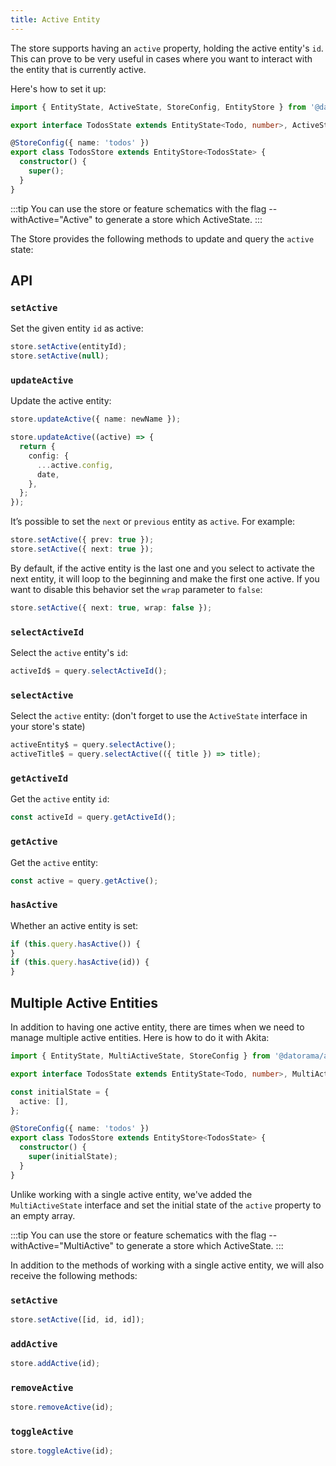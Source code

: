 ```yaml
---
title: Active Entity
---
```


The store supports having an `active` property, holding the active entity's `id`. This can prove to be very useful in cases where you want to interact with the entity that is currently active.

Here's how to set it up:

```ts {3} title="todos.store.ts"
import { EntityState, ActiveState, StoreConfig, EntityStore } from '@datorama/akita';

export interface TodosState extends EntityState<Todo, number>, ActiveState {}

@StoreConfig({ name: 'todos' })
export class TodosStore extends EntityStore<TodosState> {
  constructor() {
    super();
  }
}
```

:::tip
You can use the store or feature schematics with the flag --withActive="Active" to generate a store which ActiveState.
:::

The Store provides the following methods to update and query the `active` state:

## API

### `setActive`

Set the given entity `id` as active:

```ts
store.setActive(entityId);
store.setActive(null);
```

### `updateActive`

Update the active entity:

```ts
store.updateActive({ name: newName });

store.updateActive((active) => {
  return {
    config: {
      ...active.config,
      date,
    },
  };
});
```

It’s possible to set the `next` or `previous` entity as `active`. For example:

```ts
store.setActive({ prev: true });
store.setActive({ next: true });
```

By default, if the active entity is the last one and you select to activate the next entity, it will loop to the beginning and make the first one active. If you want to disable this behavior set the `wrap` parameter to `false`:

```ts
store.setActive({ next: true, wrap: false });
```

### `selectActiveId`

Select the `active` entity's `id`:

```ts
activeId$ = query.selectActiveId();
```

### `selectActive`

Select the `active` entity: (don't forget to use the `ActiveState` interface in your store's state)

```ts
activeEntity$ = query.selectActive();
activeTitle$ = query.selectActive(({ title }) => title);
```

### `getActiveId`

Get the `active` entity `id`:

```ts
const activeId = query.getActiveId();
```

### `getActive`

Get the `active` entity:

```ts
const active = query.getActive();
```

### `hasActive`

Whether an active entity is set:

```ts
if (this.query.hasActive()) {
}
if (this.query.hasActive(id)) {
}
```

## Multiple Active Entities

In addition to having one active entity, there are times when we need to manage multiple active entities. Here is how to do it with Akita:

```ts {3} title="todos.store.ts"
import { EntityState, MultiActiveState, StoreConfig } from '@datorama/akita';

export interface TodosState extends EntityState<Todo, number>, MultiActiveState {}

const initialState = {
  active: [],
};

@StoreConfig({ name: 'todos' })
export class TodosStore extends EntityStore<TodosState> {
  constructor() {
    super(initialState);
  }
}
```

Unlike working with a single active entity, we've added the `MultiActiveState` interface and set the initial state of the `active` property to an empty array.

:::tip
You can use the store or feature schematics with the flag --withActive="MultiActive" to generate a store which ActiveState.
:::

In addition to the methods of working with a single active entity, we will also receive the following methods:

### `setActive`

```ts
store.setActive([id, id, id]);
```

### `addActive`

```ts
store.addActive(id);
```

### `removeActive`

```ts
store.removeActive(id);
```

### `toggleActive`

```ts
store.toggleActive(id);
```
